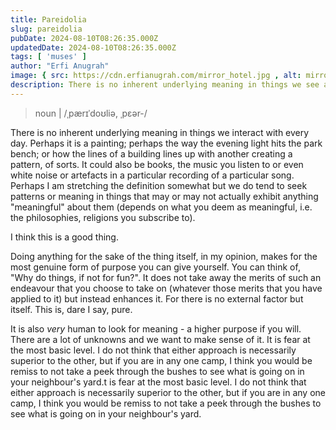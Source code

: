```yaml
---
title: Pareidolia 
slug: pareidolia 
pubDate: 2024-08-10T08:26:35.000Z
updatedDate: 2024-08-10T08:26:35.000Z
tags: [ 'muses' ]
author: "Erfi Anugrah"
image: { src: https://cdn.erfianugrah.com/mirror_hotel.jpg , alt: mirror_1 , positionx: 40%, positiony: 20% }
description: There is no inherent underlying meaning in things we see and touch everyday. Perhaps it's a painting, perhaps the way the evening light hits the park bench, or how the lines of a building lines up with another creating a pattern, of sorts.
---
```


> noun | /ˌpærɪˈdoʊliə, ˌpɛər-/

There is no inherent underlying meaning in things we interact with every day. Perhaps it is a painting; perhaps the way the evening light hits the park bench; or how the lines of a building lines up with another creating a pattern, of sorts. It could also be books, the music you listen to or even white noise or artefacts in a particular recording of a particular song. Perhaps I am stretching the definition somewhat but we do tend to seek patterns or meaning in things that may or may not actually exhibit anything "meaningful" about them (depends on what you deem as meaningful, i.e. the philosophies, religions you subscribe to).

I think this is a good thing.

Doing anything for the sake of the thing itself, in my opinion, makes for the most genuine form of purpose you can give yourself. You can think of, "Why do things, if not for fun?". It does not take away the merits of such an endeavour that you choose to take on (whatever those merits that you have applied to it) but instead enhances it. For there is no external factor but itself. This is, dare I say, pure.

It is also *very* human to look for meaning - a higher purpose if you will. There are a lot of unknowns and we want to make sense of it. It is fear at the most basic level. I do not think that either approach is necessarily superior to the other, but if you are in any one camp, I think you would be remiss to not take a peek through the bushes to see what is going on in your neighbour's yard.t is fear at the most basic level. I do not think that either approach is necessarily superior to the other, but if you are in any one camp, I think you would be remiss to not take a peek through the bushes to see what is going on in your neighbour's yard.
